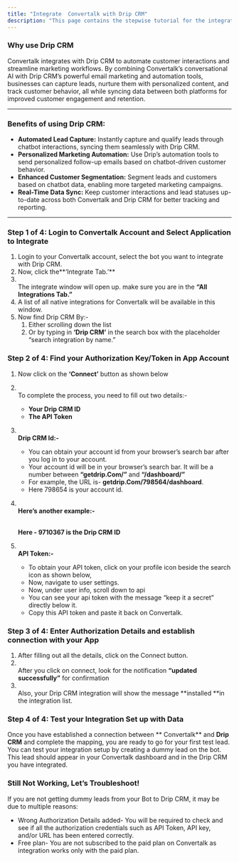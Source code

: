 ```yaml
---
title: "Integrate  Convertalk with Drip CRM"
description: "This page contains the stepwise tutorial for the integration with  Convertalk"
---
```


### **Why use Drip CRM**

 Convertalk integrates with Drip CRM to automate customer interactions and streamline marketing workflows. By combining  Convertalk’s conversational AI with Drip CRM’s powerful email marketing and automation tools, businesses can capture leads, nurture them with personalized content, and track customer behavior, all while syncing data between both platforms for improved customer engagement and retention.

---

### **Benefits of using Drip CRM:**

- **Automated Lead Capture:** Instantly capture and qualify leads through chatbot interactions, syncing them seamlessly with Drip CRM.
- **Personalized Marketing Automation:** Use Drip’s automation tools to send personalized follow-up emails based on chatbot-driven customer behavior.
- **Enhanced Customer Segmentation:** Segment leads and customers based on chatbot data, enabling more targeted marketing campaigns.
- **Real-Time Data Sync:** Keep customer interactions and lead statuses up-to-date across both  Convertalk and Drip CRM for better tracking and reporting.

---

### **Step 1 of 4: Login to  Convertalk Account and Select Application to Integrate**

1. Login to your  Convertalk account, select the bot you want to integrate with Drip CRM.
2. Now, click the**‘Integrate Tab.’** 
3. \
   The integrate window will open up. make sure you are in the **“All Integrations Tab.”**
4. A list of all native integrations for  Convertalk will be available in this window.
5. Now find Drip CRM By:-
   1. Either scrolling down the list
   2. Or by typing in **‘Drip CRM’** in the search box with the placeholder “search integration by name.”

### **Step 2 of 4: Find your Authorization Key/Token in App Account**

1. Now click on the **‘Connect’** button as shown below
2. \
   To complete the process, you need to fill out two details:-
   - **Your Drip CRM ID**
   - **The API Token**
3. **\
   Drip CRM Id:-**
   - You can obtain your account id from your browser’s search bar after you log in to your account.
   - Your account id will be in your browser’s search bar. It will be a number between **“getdrip.Com/”** and **“/dashboard/”**
   - For example, the URL is- **getdrip.Com/798564/dashboard**.
   - Here 798654 is your account id.
4. **\
   Here’s another example:-**

   **\
   Here - 9710367 is the Drip CRM ID**
5. **\
   API Token:-**
   - To obtain your API token, click on your profile icon beside the search icon as shown below,
   - Now, navigate to user settings.
   - Now, under user info, scroll down to api
   - You can see your api token with the message “keep it a secret” directly below it.
   - Copy this API token and paste it back on  Convertalk.

### **Step 3 of 4: Enter Authorization Details and establish connection with your App**

1. After filling out all the details, click on the Connect button.
2. \
   After you click on connect, look for the notification **“updated successfully”** for confirmation
3. \
   Also, your Drip CRM integration will show the message **installed **in the integration list.

### **Step 4 of 4: Test your Integration Set up with Data**

Once you have established a connection between ** Convertalk** and **Drip CRM** and complete the mapping, you are ready to go for your first test lead. You can test your integration setup by creating a dummy lead on the bot. This lead should appear in your  Convertalk dashboard and in the Drip CRM you have integrated.

### **Still Not Working, Let’s Troubleshoot\!**

If you are not getting dummy leads from your Bot to Drip CRM, it may be due to multiple reasons:

- Wrong Authorization Details added- You will be required to check and see if all the authorization credentials such as API Token, API key, and/or URL has been entered correctly.
- Free plan- You are not subscribed to the paid plan on  Convertalk as integration works only with the paid plan.

 